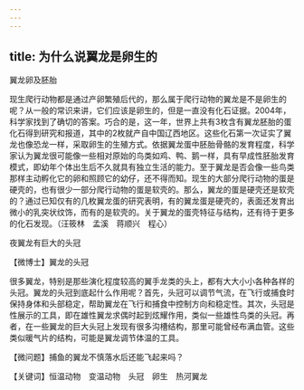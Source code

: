 ```yaml
---
---
---
```

title: 为什么说翼龙是卵生的
---




翼龙卵及胚胎



现生爬行动物都是通过产卵繁殖后代的，那么属于爬行动物的翼龙是不是卵生的呢？从一般的常识来讲，它们应该是卵生的，但是一直没有化石证据。2004年，科学家找到了确切的答案。巧合的是，这一年，世界上共有3枚含有翼龙胚胎的蛋化石得到研究和报道，其中的2枚就产自中国辽西地区。这些化石第一次证实了翼龙也像恐龙一样，采取卵生的生殖方式。依据翼龙蛋中胚胎骨骼的发育程度，科学家认为翼龙很可能像一些相对原始的鸟类如鸡、鸭、鹅一样，具有早成性胚胎发育模式，即幼年个体出生后不久就具有独立生活的能力。至于翼龙是否会像一些鸟类那样主动孵化它的卵和照顾它的幼仔，还不得而知。现生的大部分爬行动物的蛋是硬壳的，也有很少一部分爬行动物的蛋是软壳的。那么，翼龙的蛋是硬壳还是软壳的？通过已知仅有的几枚翼龙蛋的研究表明，有的翼龙蛋是硬壳的，表面还发育出微小的乳突状纹饰，而有的是软壳的。关于翼龙的蛋壳特征与结构，还有待于更多的化石发现。（汪筱林　孟溪　蒋顺兴　程心）

夜翼龙有巨大的头冠





【微博士】翼龙的头冠

很多翼龙，特别是那些演化程度较高的翼手龙类的头上，都有大大小小各种各样的头冠。翼龙的头冠到底起什么作用呢？首先，头冠可以调节气流，在飞行或捕食时保持身体和头部稳定，帮助翼龙在飞行和捕食中控制方向和稳定性。其次，头冠是性展示的工具，即在雄性翼龙求偶时起到炫耀作用，类似一些雄性鸟类的头冠。再者，在一些翼龙的巨大头冠上发现有很多沟槽结构，那里可能曾经布满血管。这些类似暖气片的结构，可能是翼龙调节体温的工具。

【微问题】捕鱼的翼龙不慎落水后还能飞起来吗？

【关键词】恒温动物　变温动物　头冠　卵生　热河翼龙